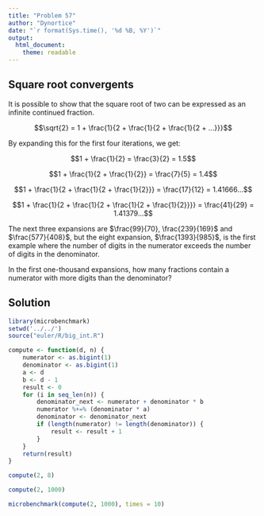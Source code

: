 ```yaml
---
title: "Problem 57"
author: "Dynortice"
date: "`r format(Sys.time(), '%d %B, %Y')`"
output:
  html_document:
    theme: readable
---
```

## Square root convergents

It is possible to show that the square root of two can be expressed as an infinite continued fraction.

$$\sqrt{2} = 1 + \frac{1}{2 + \frac{1}{2 + \frac{1}{2 + ...}}}$$

By expanding this for the first four iterations, we get:

$$1 + \frac{1}{2} = \frac{3}{2} = 1.5$$

$$1 + \frac{1}{2 + \frac{1}{2}} = \frac{7}{5} = 1.4$$

$$1 + \frac{1}{2 + \frac{1}{2 + \frac{1}{2}}} = \frac{17}{12} = 1.41666...$$

$$1 + \frac{1}{2 + \frac{1}{2 + \frac{1}{2 + \frac{1}{2}}}} = \frac{41}{29} = 1.41379...$$

The next three expansions are $\frac{99}{70}, \frac{239}{169}$ and $\frac{577}{408}$, but the eight expansion, $\frac{1393}{985}$, is the first example where the number of digits in the numerator exceeds the number of digits in the denominator.

In the first one-thousand expansions, how many fractions contain a numerator with more digits than the denominator?

## Solution

```r
library(microbenchmark)
setwd('../../')
source("euler/R/big_int.R")
```
```r
compute <- function(d, n) {
    numerator <- as.bigint(1)
    denominator <- as.bigint(1)
    a <- d
    b <- d - 1
    result <- 0
    for (i in seq_len(n)) {
        denominator_next <- numerator + denominator * b
        numerator %+=% (denominator * a)
        denominator <- denominator_next
        if (length(numerator) != length(denominator)) {
            result <- result + 1
        }
    }
    return(result)
}
```
```r
compute(2, 8)
```
```r
compute(2, 1000)
```
```r
microbenchmark(compute(2, 1000), times = 10)
```
